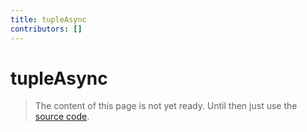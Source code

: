 ```yaml
---
title: tupleAsync
contributors: []
---
```


# tupleAsync

> The content of this page is not yet ready. Until then just use the [source code](https://github.com/fabian-hiller/valibot/blob/main/library/src/schemas/tuple/tupleAsync.ts).
